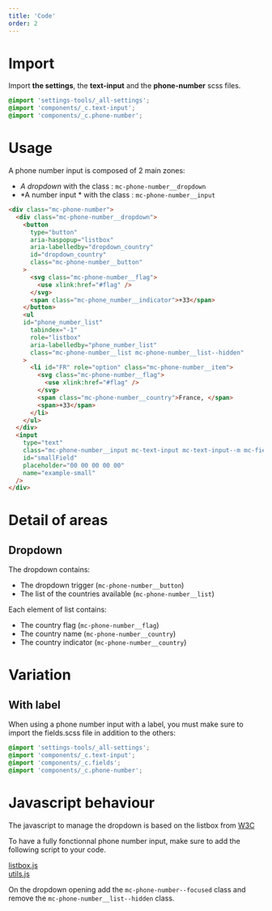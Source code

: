```yaml
---
title: 'Code'
order: 2
---
```


# Import

Import **the settings**, the **text-input** and the **phone-number** scss files.

```scss
@import 'settings-tools/_all-settings';
@import 'components/_c.text-input';
@import 'components/_c.phone-number';
```

# Usage
A phone number input is composed of 2 main zones: 

- *A dropdown* with the class : `mc-phone-number__dropdown`
- *A number input * with the class : `mc-phone-number__input`

```html
<div class="mc-phone-number">
  <div class="mc-phone-number__dropdown">
    <button
      type="button"
      aria-haspopup="listbox"
      aria-labelledby="dropdown_country"
      id="dropdown_country"
      class="mc-phone-number__button"
    >
      <svg class="mc-phone-number__flag">
        <use xlink:href="#flag" />
      </svg>
      <span class="mc-phone_number__indicator">+33</span>
    </button>
    <ul
    id="phone_number_list"
      tabindex="-1"
      role="listbox"
      aria-labelledby="phone_number_list"
      class="mc-phone-number__list mc-phone-number__list--hidden"
    >
      <li id="FR" role="option" class="mc-phone-number__item">
        <svg class="mc-phone-number__flag">
          <use xlink:href="#flag" />
        </svg>
        <span class="mc-phone-number__country">France, </span>
        <span>+33</span>
      </li>
    </ul>
  </div>
  <input
    type="text"
    class="mc-phone-number__input mc-text-input mc-text-input--m mc-field__input"
    id="smallField"
    placeholder="00 00 00 00 00"
    name="example-small"
  />
</div>
```

<Preview path="basic" />

# Detail of areas
## Dropdown
The dropdown contains: 
 - The dropdown trigger (`mc-phone-number__button`)
 - The list of the countries available (`mc-phone-number__list`)

Each element of list contains: 
 - The country flag (`mc-phone-number__flag`)
 - The country name (`mc-phone-number__country`)
 - The country indicator (`mc-phone-number__country`)

# Variation
## With label

When using a phone number input with a label, you must make sure to import the fields.scss file in addition to the others:

```scss
@import 'settings-tools/_all-settings'; 
@import 'components/_c.text-input'; 
@import 'components/_c.fields'; 
@import 'components/_c.phone-number';
```

<Preview path="label" />

# Javascript behaviour
<Highlight theme="tips">
The javascript to manage the dropdown is based on the listbox from <a href="https://www.w3.org/TR/2019/NOTE-wai-aria-practices-1.1-20190814/examples/listbox/listbox-collapsible.html">W3C</a><br />

To have a fully fonctionnal phone number input, make sure to add the following script to your code.

<a href="https://www.w3.org/TR/2019/NOTE-wai-aria-practices-1.1-20190814/examples/listbox/js/listbox.js">listbox.js</a><br />
<a href="https://www.w3.org/TR/wai-aria-practices-1.1/examples/js/utils.js">utils.js</a>

On the dropdown opening add the `mc-phone-number--focused` class and remove the `mc-phone-number__list--hidden` class.
</Highlight>